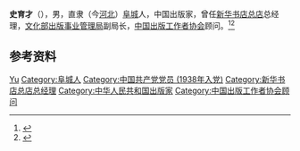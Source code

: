 '''史育才'''（{{bd|1914年||1998年|}}），男，直隶（今[[河北|河北]]）[[阜城县|阜城]]人，中国出版家，曾任[[新华书店总店|新华书店总店]]总经理，[[文化部出版事业管理局|文化部出版事业管理局]]副局长，[[中国出版工作者协会|中国出版工作者协会]]顾问。<ref>{{Cite book|title=百科知识数据辞典|author=许力以, 周谊主编|publisher=青岛出版社|year=2008|isbn=|location=青岛|pages=}}</ref><ref>{{Cite book|title=中华当代文化名人大辞典|author=张品兴, 殷登祥, 陈有进等主编|publisher=中国广播电视出版社|year=1992|isbn=9787504315137|location=北京|pages=}}</ref>

== 参考资料 ==
{{reflist}}

{{中国人物小作品}}
{{Navboxes
| title  = 史育才在[[中国出版协会|中国出版协会]]的职务
| list1  =
{{中国出版工作者协会第二届理事会}}
}}

{{Authority control}}
{{DEFAULTSORT:Shi}}
[[Category:史姓|Yu]]
[[Category:阜城人|Category:阜城人]]
[[Category:中国共产党党员_(1938年入党)|Category:中国共产党党员 (1938年入党)]]
[[Category:新华书店总店总经理|Category:新华书店总店总经理]]
[[Category:中华人民共和国出版家|Category:中华人民共和国出版家]]
[[Category:中国出版工作者协会顾问|Category:中国出版工作者协会顾问]]